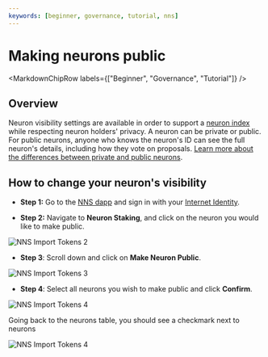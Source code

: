 ```yaml
---
keywords: [beginner, governance, tutorial, nns]
---
```



# Making neurons public

<MarkdownChipRow labels={["Beginner", "Governance", "Tutorial"]} />

## Overview

Neuron visibility settings are available in order to support a [neuron index](https://dashboard.internetcomputer.org/proposal/48491) while respecting neuron holders' privacy. A neuron can be private or public. For public neurons, anyone who knows the neuron's ID can see the full neuron's details, including how they vote on proposals. [Learn more about the differences between private and public neurons](/docs/current/developer-docs/daos/nns/concepts/neurons/neuron-management#neuron-visibility).

## How to change your neuron's visibility

- **Step 1:** Go to the [NNS dapp](https://nns.ic0.app/) and sign in with your [Internet Identity](/docs/current/developer-docs/identity/internet-identity/overview).

- **Step 2:** Navigate to **Neuron Staking**, and click on the neuron you would like to make public.

![NNS Import Tokens 2](../../_attachments/nns-neuron-visibility-1.webp)

- **Step 3**: Scroll down and click on **Make Neuron Public**.

![NNS Import Tokens 3](../../_attachments/nns-neuron-visibility-2.webp)

- **Step 4**: Select all neurons you wish to make public and click **Confirm**.

![NNS Import Tokens 4](../../_attachments/nns-neuron-visibility-3.webp)

Going back to the neurons table, you should see a checkmark next to neurons 

![NNS Import Tokens 4](../../_attachments/nns-neuron-visibility-4.webp)